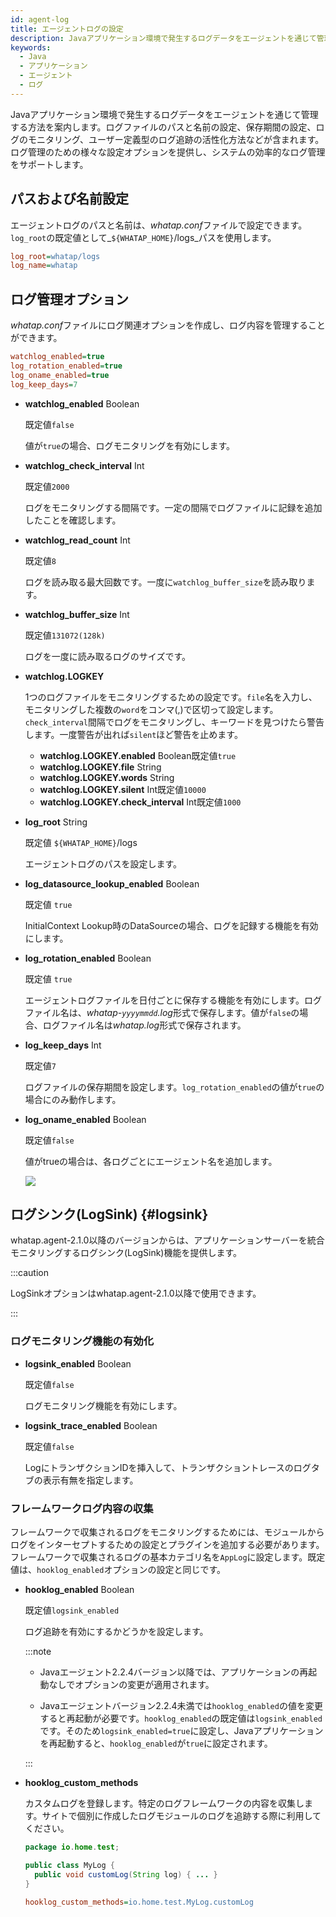 ```yaml
---
id: agent-log
title: エージェントログの設定
description: Javaアプリケーション環境で発生するログデータをエージェントを通じて管理する方法を案内します。ログファイルのパスと名前の設定、保存期間の設定、ログのモニタリング、ユーザー定義型のログ追跡の活性化方法などが含まれます。ログ管理のための様々な設定オプションを提供し、システムの効率的なログ管理をサポートします。
keywords:
  - Java
  - アプリケーション
  - エージェント
  - ログ
---
```


Javaアプリケーション環境で発生するログデータをエージェントを通じて管理する方法を案内します。ログファイルのパスと名前の設定、保存期間の設定、ログのモニタリング、ユーザー定義型のログ追跡の活性化方法などが含まれます。ログ管理のための様々な設定オプションを提供し、システムの効率的なログ管理をサポートします。

## パスおよび名前設定

エージェントログのパスと名前は、*whatap.conf*ファイルで設定できます。`log_root`の既定値として_`${WHATAP_HOME}`/logs_パスを使用します。

```ini title='whatap.conf'
log_root=whatap/logs
log_name=whatap
```

## ログ管理オプション

*whatap.conf*ファイルにログ関連オプションを作成し、ログ内容を管理することができます。

```ini title='whatap.conf'
watchlog_enabled=true
log_rotation_enabled=true
log_oname_enabled=true
log_keep_days=7
```

- **watchlog_enabled** <span class='type'>Boolean</span>

  既定値`false`

  値が`true`の場合、ログモニタリングを有効にします。

- **watchlog_check_interval** <span class='type'>Int</span>

  既定値`2000`

  ログをモニタリングする間隔です。一定の間隔でログファイルに記録を追加したことを確認します。

- **watchlog_read_count** <span class='type'>Int</span>

  既定値`8`

  ログを読み取る最大回数です。一度に`watchlog_buffer_size`を読み取ります。

- **watchlog_buffer_size** <span class='type'>Int</span>

  既定値`131072(128k)`

  ログを一度に読み取るログのサイズです。

- **watchlog.LOGKEY**

  1つのログファイルをモニタリングするための設定です。`file`名を入力し、モニタリングした複数の`word`をコンマ(,)で区切って設定します。`check_interval`間隔でログをモニタリングし、キーワードを見つけたら警告します。一度警告が出れば`silent`ほど警告を止めます。

  - **watchlog.LOGKEY.enabled** <span class='type'>Boolean</span>既定値`true`
  - **watchlog.LOGKEY.file** <span class='type'>String</span>
  - **watchlog.LOGKEY.words** <span class='type'>String</span>
  - **watchlog.LOGKEY.silent** <span class='type'>Int</span>既定値`10000`
  - **watchlog.LOGKEY.check_interval** <span class='type'>Int</span>既定値`1000`

- **log_root** <span class='type'>String</span>

  既定値 `${WHATAP_HOME}`/logs

  エージェントログのパスを設定します。

- **log_datasource_lookup_enabled** <span class='type'>Boolean</span>

  既定値 `true`

  InitialContext Lookup時のDataSourceの場合、ログを記録する機能を有効にします。

- **log_rotation_enabled** <span class='type'>Boolean</span>

  既定値 `true`

  エージェントログファイルを日付ごとに保存する機能を有効にします。ログファイル名は、*whatap-`yyyymmdd`.log*形式で保存します。値が`false`の場合、ログファイル名は*whatap.log*形式で保存されます。

- **log_keep_days** <span class='type'>Int</span>

  既定値`7`

  ログファイルの保存期間を設定します。`log_rotation_enabled`の値が`true`の場合にのみ動作します。

- **log_oname_enabled** <span class='type'>Boolean</span>

  既定値`false`

  値がtrueの場合は、各ログごとにエージェント名を追加します。

  ![](/img/java-agent-log-oname.png)

## ログシンク(LogSink) {#logsink}

whatap.agent-2.1.0以降のバージョンからは、アプリケーションサーバーを統合モニタリングするログシンク(LogSink)機能を提供します。

:::caution

LogSinkオプションはwhatap.agent-2.1.0以降で使用できます。

:::

### ログモニタリング機能の有効化

- **logsink_enabled** <span class='type'>Boolean</span>

  既定値`false`

  ログモニタリング機能を有効にします。

- **logsink_trace_enabled** <span class='type'>Boolean</span>

  既定値`false`

  LogにトランザクションIDを挿入して、トランザクショントレースのログタブの表示有無を指定します。  

### フレームワークログ内容の収集

フレームワークで収集されるログをモニタリングするためには、モジュールからログをインターセプトするための設定とプラグインを追加する必要があります。フレームワークで収集されるログの基本カテゴリ名を`AppLog`に設定します。既定値は、`hooklog_enabled`オプションの設定と同じです。

- **hooklog_enabled** <span class='type'>Boolean</span>

  既定値`logsink_enabled`

  ログ追跡を有効にするかどうかを設定します。

  :::note

  - Javaエージェント2.2.4バージョン以降では、アプリケーションの再起動なしでオプションの変更が適用されます。 

  - Javaエージェントバージョン2.2.4未満では`hooklog_enabled`の値を変更すると再起動が必要です。`hooklog_enabled`の既定値は`logsink_enabled`です。そのため`logsink_enabled=true`に設定し、Javaアプリケーションを再起動すると、`hooklog_enabled`が`true`に設定されます。

  :::

- **hooklog_custom_methods**

  カスタムログを登録します。特定のログフレームワークの内容を収集します。サイトで個別に作成したログモジュールのログを追跡する際に利用してください。

  ```java title='Java'
  package io.home.test;

  public class MyLog {  
    public void customLog(String log) { ... }
  }
  ```

  ```ini title='whatap.conf'
  hooklog_custom_methods=io.home.test.MyLog.customLog
  ```
